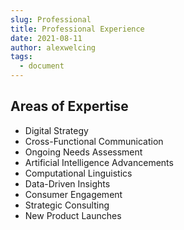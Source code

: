 ```yaml
---
slug: Professional
title: Professional Experience
date: 2021-08-11
author: alexwelcing
tags:
  - document
---
```

## Areas of Expertise
* Digital Strategy
* Cross-Functional Communication 
* Ongoing Needs Assessment
* Artificial Intelligence Advancements
* Computational Linguistics
* Data-Driven Insights
* Consumer Engagement
* Strategic Consulting 
* New Product Launches
